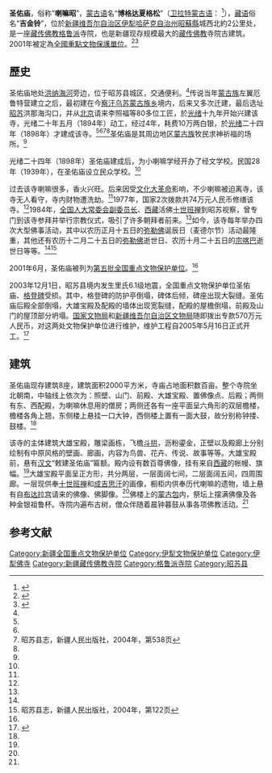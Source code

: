 {{coord|43|9|42.81|N|81|6|38.29|E|display=title}}
{{Infobox Tibetan Buddhist monastery
|name =圣佑庙
|image = 
|image size = 250px
|alt = 
|caption = 
|t=
|w=
|to = 
|ipa={{IPA|}}
|z=
|thdl=
|e=
|tc=聖佑廟
|s=圣佑庙
|p=
|m=
|k=
|pushpin_map = China
|latd = 43 | latm =  9| lats = 42.81 | latNS = N
|longd=  81| longm= 6| longs =38.29| longEW = E
|iso_region = 
|map_caption = 
|mapsize = 
|location_country = 中国
|location = {{CHN}}[[新疆维吾尔自治区|新疆维吾尔自治区]][[伊犁哈萨克自治州|伊犁哈萨克自治州]][[昭蘇縣|昭蘇縣]]
|coordinates_display =
|founded_by = 
|date_founded =1898年
|date_renovated =
|sect = [[格鲁派|格鲁派]]
|mather =
|children =
|dedicated_to = 
|tulku =
|head_lama = 
|head_mgh =
|no._of_monks = 
|architecture = 
|festivals =
|footnotes = 
}}
{{文物保护单位
| 级别 = 全国
| 名称 = 昭苏圣佑庙
| 图片 = 
| 编号 = 5-439
| 分类 = 古建筑
| 时代 = [[清朝|清]]
| 所在 = [[新疆维吾尔自治区|新疆维吾尔自治区]][[昭蘇縣|昭蘇縣]]
| 登录 = 2001年6月25日
| Cat = 新疆全国重点文物保护单位
}}

'''圣佑庙'''，俗称“'''喇嘛昭'''”，[[蒙古语|蒙古语]]名“'''博格达夏格松'''”（[[卫拉特语|卫拉特蒙古语]]：{{MongolUnicode|ᡋᡇ‍ᡕ‍ᡍ‍ᠨ‍‍ᠨ<br />ᡋᠠ‍ᡎ‍ᠱ‍ᡅ<br />ᡅ‍ᠨ<br />ᠰ‍ᡆ‍ᡏ‍ᡄ}} ''{{lang|la|Burxaa baγši ha süme}}''<ref>{{cite web |title=圣佑庙 |url=https://img1.qunarzz.com/travel/d1/1512/25/abc30ebd0165acf7.jpg_r_720x480x95_6beaa9ac.jpg}}</ref>），[[藏语|藏语]]俗名“'''吉金铃'''”，位於[[新疆维吾尔自治区|新疆维吾尔自治区]][[伊犁哈萨克自治州|伊犁哈萨克自治州]][[昭蘇縣|昭蘇縣]]城西北約2公里处，是一座[[藏传佛教|藏传佛教]][[格鲁派|格鲁派]]寺院，也是新疆现存规模最大的[[藏传佛教|藏传佛教]]寺院古建筑。2001年被定為[[全國重點文物保護單位|全國重點文物保護單位]]。<ref name=mzb>{{Cite web |url=http://www.mzb.com.cn/html/Home/report/14049403-1.htm |title=昭苏喇嘛建筑：圣佑庙，中国民族宗教网，2014-04-22 |accessdate=2014-05-03 |archive-date=2014-05-04 |archive-url=https://web.archive.org/web/20140504000343/http://www.mzb.com.cn/html/Home/report/14049403-1.htm |dead-url=no }}</ref><ref name=tsw>{{Cite web |url=http://www.ts.cn/special/2011zhaosu/2011-06/20/content_5905340.htm |title=昭苏县圣佑庙，天山网，2011-06-20 |access-date=2014-05-03 |archive-url=https://web.archive.org/web/20130318024631/http://www.ts.cn/special/2011zhaosu/2011-06/20/content_5905340.htm |archive-date=2013-03-18 |dead-url=yes }}</ref>

==歷史==
圣佑庙地处[[洪纳海河|洪纳海河]]旁边，位于昭苏县城区，交通便利。<ref name=tsw/>传说当年[[蒙古族|蒙古族]]左翼厄鲁特营建立之后，最初建在今[[察汗乌苏蒙古族乡|察汗乌苏蒙古族乡]]境内，后来又多次迁建，最后选址[[昭苏|昭苏]]洪那海沟口，并从[[北京|北京]]请来李照福等80多位工匠，於[[光绪|光绪]]十九年开始兴建该寺，光绪二十年五月（1894年）动工，经过4年，耗费10万两白银，於[[光绪|光绪]]二十四年（1898年）才建成该寺。<ref name=tsw/><ref name=mzb/><ref>昭苏县志，新疆人民出版社，2004年，第538页</ref><ref name=xianzhi/>圣佑庙是其周边地区[[蒙古族|蒙古族]]牧民求神祈福的场所。<ref name=mzb/>

光绪二十四年（1898年）圣佑庙建成后，为小喇嘛学经开办了经文学校。民国28年（1939年），在圣佑庙设立民众学校。<ref name=xianzhi/>

过去该寺喇嘛很多，香火兴旺。后来因受[[文化大革命|文化大革命]]影响，不少喇嘛被迫离寺，该寺无人看守，寺内财物遭洗劫。<ref name=tsw/>1977年，国家2次拨款共74万元人民币修缮该寺。<ref name=xianzhi/>1984年，[[全国人大常委会副委员长|全国人大常委会副委员长]]、[[西藏|西藏]]活佛[[十世班禅|十世班禅]]到昭苏视察，曾专门到该寺参拜并举行宗教仪式，吸引了许多朝拜者前来。<ref name=tsw/>如今，该寺每年举办四次大型佛事活动，其中以农历正月十五日的[[弥勒佛|弥勒佛]]诞辰日（麦德尔节）活动最隆重，其他还有农历十二月二十五日的[[弥勒佛|弥勒佛]]逝世日、农历十月二十五日的[[宗喀巴|宗喀巴]]逝世日等等。<ref name=tsw/><ref name=xianzhi>昭苏县志，新疆人民出版社，2004年，第122页</ref>

2001年6月，圣佑庙被列为[[第五批全国重点文物保护单位|第五批全国重点文物保护单位]]。<ref name=tsw/>

2003年12月1日，昭苏县境内发生里氏6.1级地震，全国重点文物保护单位圣佑庙、[[平定准噶尔勒铭碑|格登碑]]受损。其中，格登碑的防护亭倒塌，碑体后倾，碑座出现大裂缝。圣佑庙后殿全部倒塌，大雄宝殿及配殿的墙体出现宽裂缝，配殿的屋檐倒塌，前殿及山门的屋顶部分坍塌。[[国家文物局|国家文物局]]和[[新疆维吾尔自治区文物局|新疆维吾尔自治区文物局]]随即拨出专款570万元人民币，对这两处文物保护单位进行维护，维护工程自2005年5月16日正式开工。<ref>{{Cite web |url=http://www.ts.cn/GB/channel3/99/200505/18/157542.html |title=圣佑庙 格登碑维护工程正式开工，天山网，2005-05-18 |access-date=2014-05-03 |archive-url=https://web.archive.org/web/20140503223510/http://www.ts.cn/GB/channel3/99/200505/18/157542.html |archive-date=2014-05-03 |dead-url=yes }}</ref>

==建筑==
圣佑庙现存建筑8座，建筑面积2000平方米，寺庙占地面积数百亩。整个寺院坐北朝南，中轴线上依次为：照壁、山门、前殿、大雄宝殿、置佛像点、后殿；两侧有东、西配殿，为喇嘛休息用的僧房；两侧还各有一座平面呈六角形的双层檐楼，檐楼各角上翘，东侧楼上悬挂一口大钟，西侧楼上置有一面大鼓，故分别称钟搂、鼓楼。<ref name=tsw/>

该寺的主体建筑大雄宝殿，雕梁画栋，飞檐[[斗拱|斗拱]]，沥粉鎏金，正壁以及殿廊上分别绘制有中原风格的壁画、廊画，内容为鸟兽、花卉、传说、故事等等。大雄宝殿前，悬有[[汉文|汉文]]“敕建圣佑庙”匾额。殿内设有数百尊佛像，挂有来自[[西藏|西藏]]的帐幔、旗幅。<ref name=mzb/>大雄宝殿平面呈正方形，共分两层，一层面阔七间，二层面阔五间，四周围廊。一层现供奉[[十世班禅|十世班禅]]和[[成吉思汗|成吉思汗]]的画像，橱柜内供奉历代喇嘛的遗物，墙上悬有自[[布达拉宫|布达拉宫]]请来的佛像、佛脚像。<ref name=tsw/>佛楼上的[[蒙古包|蒙古包]]内，祭坛上摆满佛像及各种金银祖鲁杯。寺院内遍布古树，僧众伴随着晨钟暮鼓从事各项佛教活动。<ref name=mzb/>

==参考文献==
{{reflist}}

{{新疆全国重点文物保护单位}}
{{清代蒙古}}

[[Category:新疆全国重点文物保护单位|Category:新疆全国重点文物保护单位]]
[[Category:伊犁文物保护单位|Category:伊犁文物保护单位]]
[[Category:伊犁佛寺|Category:伊犁佛寺]]
[[Category:新疆藏传佛教寺院|Category:新疆藏传佛教寺院]]
[[Category:格鲁派寺院|Category:格鲁派寺院]]
[[Category:昭苏县|Category:昭苏县]]